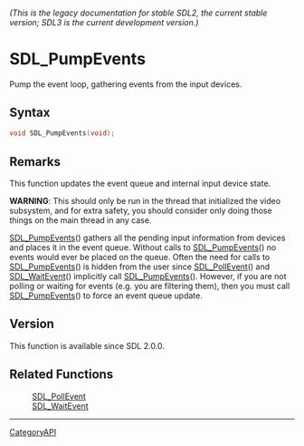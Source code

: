 ====== (This is the legacy documentation for stable SDL2, the current stable version; SDL3 is the current development version.) ======
= SDL_PumpEvents =

Pump the event loop, gathering events from the input devices.

== Syntax ==

<syntaxhighlight lang='c'>
void SDL_PumpEvents(void);
</syntaxhighlight>

== Remarks ==

This function updates the event queue and internal input device state.

'''WARNING''': This should only be run in the thread that initialized the
video subsystem, and for extra safety, you should consider only doing those
things on the main thread in any case.

[[SDL_PumpEvents]]() gathers all the pending input information from devices
and places it in the event queue. Without calls to [[SDL_PumpEvents]]() no
events would ever be placed on the queue. Often the need for calls to
[[SDL_PumpEvents]]() is hidden from the user since [[SDL_PollEvent]]() and
[[SDL_WaitEvent]]() implicitly call [[SDL_PumpEvents]](). However, if you
are not polling or waiting for events (e.g. you are filtering them), then
you must call [[SDL_PumpEvents]]() to force an event queue update.

== Version ==

This function is available since SDL 2.0.0.

== Related Functions ==

:[[SDL_PollEvent]]
:[[SDL_WaitEvent]]

----
[[CategoryAPI]]


